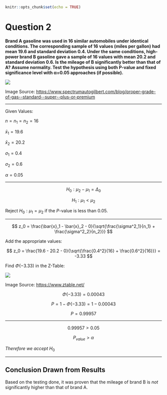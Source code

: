 ```r
knitr::opts_chunk$set(echo = TRUE)
```

# Question 2

**Brand A gasoline was used in 16 similar automobiles under identical conditions. The corresponding sample of 16 values (miles per gallon) had mean 19.6 and standard deviation 0.4. Under the same conditions, high-power brand B gasoline gave a sample of 16 values with mean 20.2 and standard deviation 0.6. Is the mileage of B significantly better than that of A? Assume normality. Test the hypothesis using both P-value and fixed significance level with α=0.05 approaches (if possible).**

<img src="https://www.spectrumautogilbert.com/Files/Blog/images/gasoline.jpg"/>

Image Source: <https://www.spectrumautogilbert.com/blog/proper-grade-of-gas--standard--super--plus-or-premium>

- - -

Given Values:

$n = n_1 = n_2 = 16$

$\bar{x}_1 = 19.6$

$\bar{x}_2 = 20.2$

$\sigma_1 = 0.4$

$\sigma_2 = 0.6$

$\alpha = 0.05$

- - -

$$
H_0: \mu_2 - \mu_1 = \Delta_0
$$

$$
H_1: \mu_1 < \mu_2
$$

Reject $H_0: \mu_1 = \mu_2$ if the *P*-value is less than 0.05.

- - -

$$
z_0 = \frac{\bar{x}_1 - \bar{x}_2 - 0}{\sqrt{\frac{\sigma^2_1}{n_1} + \frac{\sigma^2_2}{n_2}}}
$$

Add the appropriate values:

$$
z_0 = \frac{19.6 - 20.2 - 0}{\sqrt{\frac{0.4^2}{16} + \frac{0.6^2}{16}}} = -3.33
$$

Find $\Phi(-3.33)$ in the Z-Table:

<img src="https://www.ztable.net/wp-content/uploads/2018/11/negativeztable.png"/>

Image Source: <https://www.ztable.net/>

$$
\Phi(-3.33) = 0.00043
$$

$$
P = 1- \Phi(-3.33) = 1 - 0.00043
$$

$$
P = 0.99957
$$

- - -

$$
0.99957 > 0.05
$$

$$
P_{value} > \alpha
$$

*Therefore we accept* $H_0$

- - -

## Conclusion Drawn from Results

Based on the testing done, it was proven that the mileage of brand B is *not* significantly higher than that of brand A.
